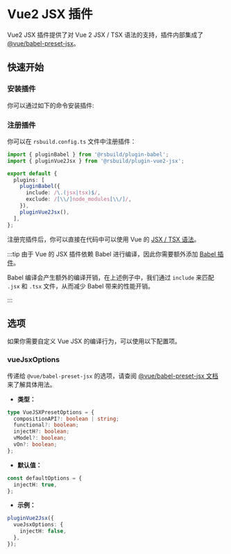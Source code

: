 # Vue2 JSX 插件

Vue2 JSX 插件提供了对 Vue 2 JSX / TSX 语法的支持，插件内部集成了 [@vue/babel-preset-jsx](https://github.com/vuejs/jsx-vue2)。

## 快速开始

### 安装插件

你可以通过如下的命令安装插件:


<PackageManagerTabs command="add @rsbuild/plugin-babel @rsbuild/plugin-vue2-jsx -D" />

### 注册插件

你可以在 `rsbuild.config.ts` 文件中注册插件：

```ts title="rsbuild.config.ts"
import { pluginBabel } from '@rsbuild/plugin-babel';
import { pluginVue2Jsx } from '@rsbuild/plugin-vue2-jsx';

export default {
  plugins: [
    pluginBabel({
      include: /\.(jsx|tsx)$/,
      exclude: /[\\/]node_modules[\\/]/,
    }),
    pluginVue2Jsx(),
  ],
};
```

注册完插件后，你可以直接在代码中可以使用 Vue 的 [JSX / TSX 语法](https://github.com/vuejs/jsx-vue2)。

:::tip
由于 Vue 的 JSX 插件依赖 Babel 进行编译，因此你需要额外添加 [Babel 插件](/plugins/list/plugin-babel)。

Babel 编译会产生额外的编译开销，在上述例子中，我们通过 `include` 来匹配 `.jsx` 和 `.tsx` 文件，从而减少 Babel 带来的性能开销。

:::

## 选项

如果你需要自定义 Vue JSX 的编译行为，可以使用以下配置项。

### vueJsxOptions

传递给 `@vue/babel-preset-jsx` 的选项，请查阅 [@vue/babel-preset-jsx 文档](https://github.com/vuejs/jsx-vue2) 来了解具体用法。

- **类型：**

```ts
type VueJSXPresetOptions = {
  compositionAPI?: boolean | string;
  functional?: boolean;
  injectH?: boolean;
  vModel?: boolean;
  vOn?: boolean;
};
```

- **默认值：**

```ts
const defaultOptions = {
  injectH: true,
};
```

- **示例：**

```ts
pluginVue2Jsx({
  vueJsxOptions: {
    injectH: false,
  },
});
```
